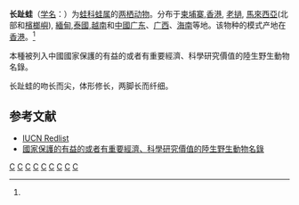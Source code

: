 {{Speciesbox
| taxon = Hylarana macrodactyla
| status = LC
| status_system = IUCN3.1
| image = Hylarana macrodactyla.jpg
| binomial_authority = (Guenther, 1859)<ref name='id4993'>{{cite web| url =http://www.bioinfo.cn/db05/BjdwSpecies.php?action=view&id=4993| title =长趾蛙| work =《中国动物物种编目数据库》| publisher =中国科学院微生物研究所| author =中国科学院动物研究所| accessdate =2009-04-11| deadurl =yes| archiveurl =https://web.archive.org/web/20131203122335/http://www.bioinfo.cn/db05/BjdwSpecies.php?action=view| archivedate =2013-12-03}}</ref>
| sysnonyms = ''Rana macrodactyla'' (Günther, 1858)
}}

'''长趾蛙'''（[[学名|学名]]：{{lang|la|''Hylarana macrodactyla''}}）为[[蛙科|蛙科]][[蛙属|蛙属]]的[[两栖动物|两栖动物]]。分布于[[柬埔寨|柬埔寨]],[[香港|香港]], [[老撾|老撾]], [[馬來西亞|馬來西亞]](北部和[[檳榔嶼|檳榔嶼]]), [[緬甸|緬甸]],[[泰國|泰國]],[[越南|越南]]和[[中國|中國]][[广东|广东]]、[[广西|广西]]、[[海南|海南]]等地。该物种的模式产地在[[香港|香港]]。<ref name='id4993'/>

本種被列入中國國家保護的有益的或者有重要經濟、科學研究價值的陸生野生動物名錄。

长趾蛙的吻长而尖，体形修长，两脚长而纤细。

== 参考文献 ==
{{reflist}}
*[http://www.iucnredlist.org/apps/redlist/details/58652/0 IUCN Redlist]
*[http://www.zhenbi.com/english/235.htm 國家保護的有益的或者有重要經濟、科學研究價值的陸生野生動物名錄]

{{amphibian-stub}}
{{Taxonbar}}
[[Category:水蛙属|C]]
[[Category:中國兩棲動物|C]]
[[Category:_1859年描述的动物|C]]
[[Category:老撾動物|C]]
[[Category:馬來西亞動物|C]]
[[Category:緬甸動物|C]]
[[Category:泰國動物|C]]
[[Category:越南動物|C]]
[[Category:柬埔寨動物|C]]